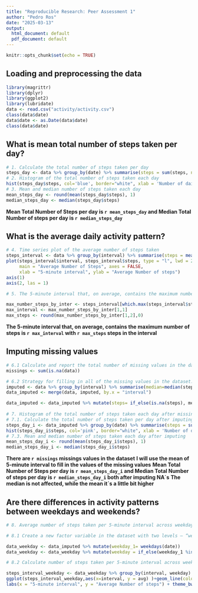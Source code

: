 ---
title: "Reproducible Research: Peer Assessment 1"
author: "Pedro Ros"
date: "2025-03-13"
output: 
  html_document: default
  pdf_document: default
---


```{r setup, include=FALSE}
knitr::opts_chunk$set(echo = TRUE)
```


## Loading and preprocessing the data

```{r loading, echo=TRUE}
library(magrittr)
library(dplyr)
library(ggplot2)
library(lubridate)
data <- read.csv("activity/activity.csv")
class(data$date)
data$date <- as.Date(data$date)
class(data$date)
```
## What is mean total number of steps taken per day?

```{r activity, echo=TRUE}
# 1. Calculate the total number of steps taken per day
steps_day <- data %>% group_by(date) %>% summarise(steps = sum(steps, na.rm=TRUE))
# 2. Histogram of the total number of steps taken each day
hist(steps_day$steps, col='blue', border="white", xlab = 'Number of daily steps', main = 'Histogram of the total number of steps taken each day', breaks = 20)
# 3. Mean and median number of steps taken each day
mean_steps_day <- round(mean(steps_day$steps), 1)
median_steps_day <- median(steps_day$steps)
```
**Mean Total Number of Steps per day is `r mean_steps_day` and Median Total Number of steps per day is `r median_steps_day`**

## What is the average daily activity pattern?

```{r daily_average, echo=TRUE}
# 4. Time series plot of the average number of steps taken
steps_interval <- data %>% group_by(interval) %>% summarise(steps = mean(steps, na.rm=TRUE))
plot(steps_interval$interval, steps_interval$steps, type = "l", lwd = 2, col = "navy",
     main = "Average Number of Steps", axes = FALSE,
     xlab = "5-minute interval", ylab = "Average Number of steps")
axis(1)
axis(2, las = 1)

# 5. The 5-minute interval that, on average, contains the maximum number of steps

max_number_steps_by_inter <- steps_interval[which.max(steps_interval$steps), ]
max_interval <- max_number_steps_by_inter[1,1]
max_steps <- round(max_number_steps_by_inter[1,2],0)
```

**The 5-minute interval that, on average, contains the maximum number of steps is `r max_interval` with  `r max_steps` steps in the interval**

## Imputing missing values

```{r missings, echo=TRUE}
# 6.1 Calculate and report the total number of missing values in the dataset.
missings <- sum(is.na(data))

# 6.2 Strategy for filling in all of the missing values in the dataset.I will use the mean of 5-minute interval to fill in the values of the missing values
imputed <- data %>% group_by(interval) %>% summarise(median=median(steps, na.rm = T))
data_imputed <- merge(data, imputed, by.x = "interval")

data_imputed <- data_imputed %>% mutate(steps= if_else(is.na(steps), median, steps))
  
# 7. Histogram of the total number of steps taken each day after missing values are imputed
# 7.1. Calculate the total number of steps taken per day after imputing
steps_day_i <- data_imputed %>% group_by(date) %>% summarise(steps = sum(steps, na.rm=TRUE))
hist(steps_day_i$steps, col='pink', border="white", xlab = 'Number of daily steps', main = 'Histogram of the total number of steps taken each day after imputing missings', breaks = 20)
# 7.3. Mean and median number of steps taken each day after imputing
mean_steps_day_i <- round(mean(steps_day_i$steps), 1)
median_steps_day_i <- median(steps_day_i$steps)
```
**There are `r missings` missings values in the dataset**
**I will use the mean of 5-minute interval to fill in the values of the missing values**
**Mean Total Number of Steps per day is `r mean_steps_day_i` and Median Total Number of steps per day is `r median_steps_day_i` both after imputing NA´s**
**The median is not affected, while the mean it´s a little bit higher**


## Are there differences in activity patterns between weekdays and weekends?

```{r weekdays, echo=TRUE}
# 8. Average number of steps taken per 5-minute interval across weekdays and weekends

# 8.1 Create a new factor variable in the dataset with two levels – “weekday” and “weekend” indicating whether a given date is a weekday or weekend day.

data_weekday <- data_imputed %>% mutate(weekday_1= weekdays(date))
data_weekday <- data_weekday %>% mutate(weekday = if_else(weekday_1 %in% c("sábado", "domingo"), "weekend", "weekday"))

# 8.2 Calculate number of steps taken per 5-minute interval across weekdays and weekends

steps_interval_weekday <- data_weekday %>% group_by(interval, weekday) %>% summarise(avg=mean(steps, na.rm = T))
ggplot(steps_interval_weekday,aes(x=interval, y = avg) )+geom_line(color = "blue")+facet_wrap(facets="weekday", ncol = 1) +
labs(x = "5-minute interval", y = "Average Number of steps") + theme_bw()

```
